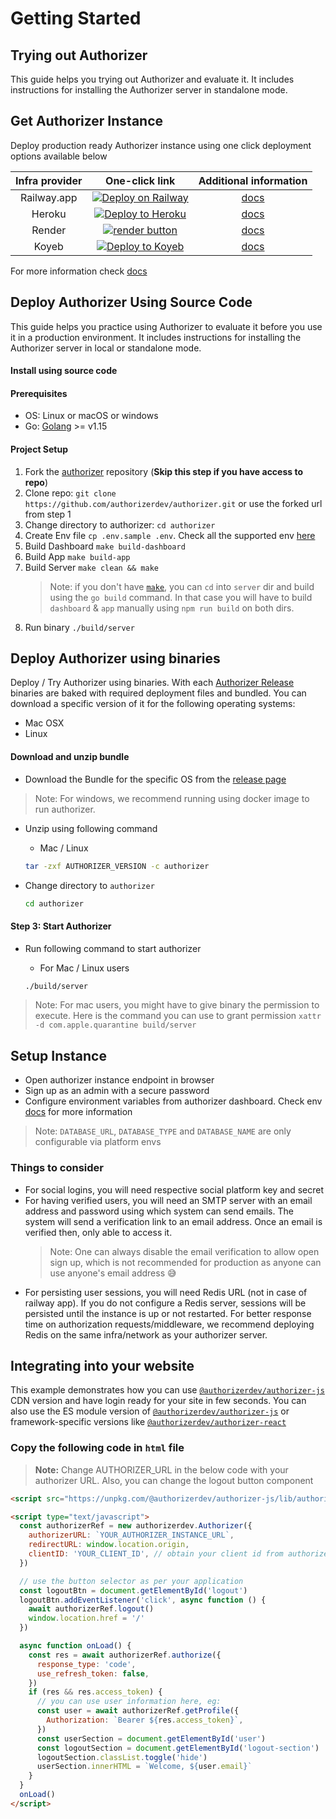 # Getting Started

## Trying out Authorizer

This guide helps you trying out Authorizer and evaluate it. It includes instructions for installing the Authorizer server in standalone mode.

## Get Authorizer Instance

Deploy production ready Authorizer instance using one click deployment options available below

| **Infra provider** |                                                                                           **One-click link**                                                                                            |               **Additional information**               |
| :----------------: | :-----------------------------------------------------------------------------------------------------------------------------------------------------------------------------------------------------: | :----------------------------------------------------: |
|    Railway.app     |                     <a target="_blank" href="https://railway.app/new/template/nwXp1C?referralCode=FEF4uT"><img src="https://railway.app/button.svg"  alt="Deploy on Railway" /></a>                     | [docs](https://docs.authorizer.dev/deployment/railway) |
|       Heroku       |  <a target="_blank" href="https://heroku.com/deploy?template=https://github.com/authorizerdev/authorizer-heroku"><img src="https://www.herokucdn.com/deploy/button.svg" alt="Deploy to Heroku" /></a>   | [docs](https://docs.authorizer.dev/deployment/heroku)  |
|       Render       | <a target="_blank" href="https://render.com/deploy?repo=https://github.com/authorizerdev/authorizer-render"><img alt="render button" src="https://render.com/images/deploy-to-render-button.svg" /></a> | [docs](https://docs.authorizer.dev/deployment/render)  |
|       Koyeb       | <a target="_blank" href="https://app.koyeb.com/deploy?name=authorizer&type=docker&image=docker.io/lakhansamani/authorizer&env[PORT]=8000&env[DATABASE_TYPE]=postgres&env[DATABASE_URL]=CHANGE_ME&ports=8000;http;/"><img alt="Deploy to Koyeb" src="https://www.koyeb.com/static/images/deploy/button.svg" /></a> | [docs](https://docs.authorizer.dev/deployment/koyeb)  |

For more information check [docs](https://docs.authorizer.dev/getting-started/)

## Deploy Authorizer Using Source Code

This guide helps you practice using Authorizer to evaluate it before you use it in a production environment. It includes instructions for installing the Authorizer server in local or standalone mode.

#### Install using source code

#### Prerequisites

- OS: Linux or macOS or windows
- Go: [Golang](https://golang.org/dl/) >= v1.15

#### Project Setup

1. Fork the [authorizer](https://github.com/authorizerdev/authorizer) repository (**Skip this step if you have access to repo**)
2. Clone repo: `git clone https://github.com/authorizerdev/authorizer.git` or use the forked url from step 1
3. Change directory to authorizer: `cd authorizer`
4. Create Env file `cp .env.sample .env`. Check all the supported env [here](https://docs.authorizer.dev/core/env/)
5. Build Dashboard `make build-dashboard`
6. Build App `make build-app`
7. Build Server `make clean && make`
   > Note: if you don't have [`make`](https://www.ibm.com/docs/en/aix/7.2?topic=concepts-make-command), you can `cd` into `server` dir and build using the `go build` command. In that case you will have to build `dashboard` & `app` manually using `npm run build` on both dirs.
8. Run binary `./build/server`

## Deploy Authorizer using binaries

Deploy / Try Authorizer using binaries. With each [Authorizer Release](https://github.com/authorizerdev/authorizer/releases)
binaries are baked with required deployment files and bundled. You can download a specific version of it for the following operating systems:

- Mac OSX
- Linux

#### Download and unzip bundle

- Download the Bundle for the specific OS from the [release page](https://github.com/authorizerdev/authorizer/releases)

> Note: For windows, we recommend running using docker image to run authorizer.

- Unzip using following command

  - Mac / Linux

  ```sh
  tar -zxf AUTHORIZER_VERSION -c authorizer
  ```

- Change directory to `authorizer`

  ```sh
  cd authorizer
  ```

#### Step 3: Start Authorizer

- Run following command to start authorizer

  - For Mac / Linux users

  ```sh
  ./build/server
  ```

> Note: For mac users, you might have to give binary the permission to execute. Here is the command you can use to grant permission `xattr -d com.apple.quarantine build/server`



## Setup Instance

- Open authorizer instance endpoint in browser
- Sign up as an admin with a secure password
- Configure environment variables from authorizer dashboard. Check env [docs](/core/env) for more information

> Note: `DATABASE_URL`, `DATABASE_TYPE` and `DATABASE_NAME` are only configurable via platform envs

### Things to consider

- For social logins, you will need respective social platform key and secret
- For having verified users, you will need an SMTP server with an email address and password using which system can send emails. The system will send a verification link to an email address. Once an email is verified then, only able to access it.
  > Note: One can always disable the email verification to allow open sign up, which is not recommended for production as anyone can use anyone's email address 😅
- For persisting user sessions, you will need Redis URL (not in case of railway app). If you do not configure a Redis server, sessions will be persisted until the instance is up or not restarted. For better response time on authorization requests/middleware, we recommend deploying Redis on the same infra/network as your authorizer server.

## Integrating into your website

This example demonstrates how you can use [`@authorizerdev/authorizer-js`](/authorizer-js/getting-started) CDN version and have login ready for your site in few seconds. You can also use the ES module version of [`@authorizerdev/authorizer-js`](/authorizer-js/getting-started) or framework-specific versions like [`@authorizerdev/authorizer-react`](/authorizer-react/getting-started)

### Copy the following code in `html` file

> **Note:** Change AUTHORIZER_URL in the below code with your authorizer URL. Also, you can change the logout button component

```html
<script src="https://unpkg.com/@authorizerdev/authorizer-js/lib/authorizer.min.js"></script>

<script type="text/javascript">
  const authorizerRef = new authorizerdev.Authorizer({
    authorizerURL: `YOUR_AUTHORIZER_INSTANCE_URL`,
    redirectURL: window.location.origin,
    clientID: 'YOUR_CLIENT_ID', // obtain your client id from authorizer dashboard
  })

  // use the button selector as per your application
  const logoutBtn = document.getElementById('logout')
  logoutBtn.addEventListener('click', async function () {
    await authorizerRef.logout()
    window.location.href = '/'
  })

  async function onLoad() {
    const res = await authorizerRef.authorize({
      response_type: 'code',
      use_refresh_token: false,
    })
    if (res && res.access_token) {
      // you can use user information here, eg:
      const user = await authorizerRef.getProfile({
        Authorization: `Bearer ${res.access_token}`,
      })
      const userSection = document.getElementById('user')
      const logoutSection = document.getElementById('logout-section')
      logoutSection.classList.toggle('hide')
      userSection.innerHTML = `Welcome, ${user.email}`
    }
  }
  onLoad()
</script>
```

